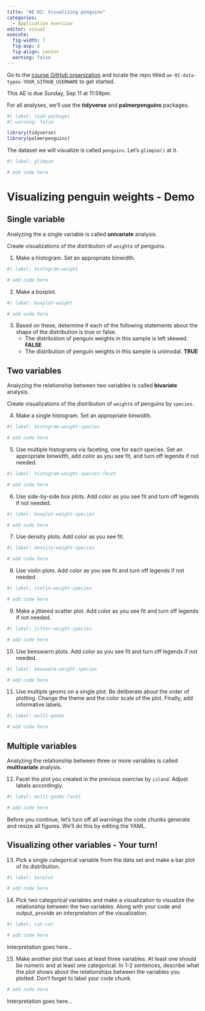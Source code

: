 ```yaml
---
title: "AE 02: Visualizing penguins"
categories: 
  - Application exercise
editor: visual
execute:
  fig-width: 7
  fig-asp: 4
  fig-align: center
  warning: false
---
```


::: callout-important
Go to the [course GitHub organization](https://github.com/sta199-f22-1) and locate the repo titled `ae-02-data-types-YOUR_GITHUB_USERNAME` to get started.

This AE is due Sunday, Sep 11 at 11:59pm.
:::

For all analyses, we'll use the **tidyverse** and **palmerpenguins** packages.

```r
#| label: load-packages
#| warning: false

library(tidyverse)
library(palmerpenguins)
```

The dataset we will visualize is called `penguins`.
Let's `glimpse()` at it.

```r
#| label: glimpse

# add code here
```

# Visualizing penguin weights - Demo

## Single variable

::: callout-note
Analyzing the a single variable is called **univariate** analysis.
:::

Create visualizations of the distribution of `weight`s of penguins.

1.  Make a histogram. Set an appropriate binwidth.

```r
#| label: histogram-weight

# add code here
```

2.  Make a boxplot.

```r
#| label: boxplot-weight

# add code here
```

3.  Based on these, determine if each of the following statements about the shape of the distribution is true or false.
    -   The distribution of penguin weights in this sample is left skewed. **FALSE**
    -   The distribution of penguin weights in this sample is unimodal. **TRUE**

## Two variables

::: callout-note
Analyzing the relationship between two variables is called **bivariate** analysis.
:::

Create visualizations of the distribution of `weight`s of penguins by `species`.

4.  Make a single histogram. Set an appropriate binwidth.

```r
#| label: histogram-weight-species

# add code here
```

5.  Use multiple histograms via faceting, one for each species. Set an appropriate binwidth, add color as you see fit, and turn off legends if not needed.

```r
#| label: histogram-weight-species-facet

# add code here
```

6.  Use side-by-side box plots. Add color as you see fit and turn off legends if not needed.

```r
#| label: boxplot-weight-species

# add code here
```

7.  Use density plots. Add color as you see fit.

```r
#| label: density-weight-species

# add code here
```

8.  Use violin plots. Add color as you see fit and turn off legends if not needed.

```r
#| label: violin-weight-species

# add code here
```

9.  Make a jittered scatter plot. Add color as you see fit and turn off legends if not needed.

```r
#| label: jitter-weight-species

# add code here
```

10. Use beeswarm plots. Add color as you see fit and turn off legends if not needed.

```r
#| label: beeswarm-weight-species

# add code here
```

11. Use multiple geoms on a single plot. Be deliberate about the order of plotting. Change the theme and the color scale of the plot. Finally, add informative labels.

```r
#| label: multi-geoms

# add code here
```

## Multiple variables

::: callout-note
Analyzing the relationship between three or more variables is called **multivariate** analysis.
:::

12. Facet the plot you created in the previous exercise by `island`. Adjust labels accordingly.

```r
#| label: multi-geoms-facet

# add code here
```

Before you continue, let's turn off all warnings the code chunks generate and resize all figures.
We'll do this by editing the YAML.

## Visualizing other variables - Your turn!

13. Pick a single categorical variable from the data set and make a bar plot of its distribution.

```r
#| label: barplot

# add code here
```

14. Pick two categorical variables and make a visualization to visualize the relationship between the two variables. Along with your code and output, provide an interpretation of the visualization.

```r
#| label: cat-cat

# add code here
```

Interpretation goes here...

15. Make another plot that uses at least three variables. At least one should be numeric and at least one categorical. In 1-2 sentences, describe what the plot shows about the relationships between the variables you plotted. Don't forget to label your code chunk.

```r
# add code here
```

Interpretation goes here...
